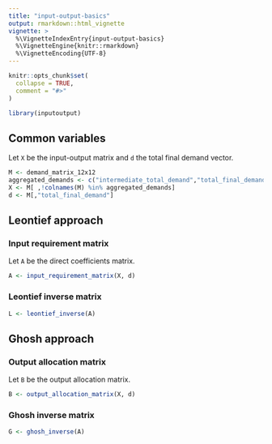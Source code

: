 ```yaml
---
title: "input-output-basics"
output: rmarkdown::html_vignette
vignette: >
  %\VignetteIndexEntry{input-output-basics}
  %\VignetteEngine{knitr::rmarkdown}
  %\VignetteEncoding{UTF-8}
---
```


```r
knitr::opts_chunk$set(
  collapse = TRUE,
  comment = "#>"
)
```

```r
library(inputoutput)
```

## Common variables

Let `X` be the input-output matrix and `d` the total final demand vector.

```r
M <- demand_matrix_12x12
aggregated_demands <- c("intermediate_total_demand","total_final_demand")
X <- M[ ,!colnames(M) %in% aggregated_demands]
d <- M[,"total_final_demand"]
```

## Leontief approach

### Input requirement matrix

Let `A` be the direct coefficients matrix.

```r
A <- input_requirement_matrix(X, d)
```

### Leontief inverse matrix

```r
L <- leontief_inverse(A)
```

## Ghosh approach

### Output allocation matrix

Let `B` be the output allocation matrix.

```r
B <- output_allocation_matrix(X, d)
```

### Ghosh inverse matrix

```r
G <- ghosh_inverse(A)
```
